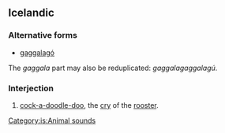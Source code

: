==Icelandic==

===Alternative forms===
*[[gaggalagó]]

The ''gaggala'' part may also be reduplicated: ''gaggalagaggalagú''.

===Interjection===
{{infl|is|interjection}}

# [[cock-a-doodle-doo]], the [[cry]] of the [[rooster]].

[[Category:is:Animal sounds]]